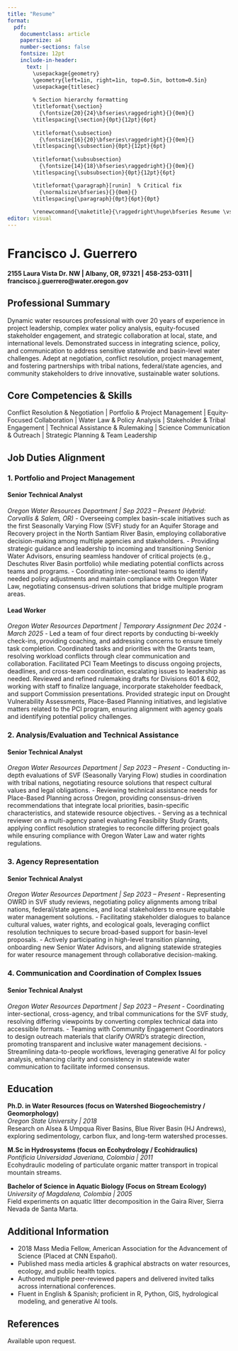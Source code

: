 ```yaml
---
title: "Resume"
format:
  pdf:
    documentclass: article
    papersize: a4
    number-sections: false
    fontsize: 12pt
    include-in-header:
      text: |
        \usepackage{geometry}
        \geometry{left=1in, right=1in, top=0.5in, bottom=0.5in}
        \usepackage{titlesec}
        
        % Section hierarchy formatting
        \titleformat{\section}
          {\fontsize{20}{24}\bfseries\raggedright}{}{0em}{}
        \titlespacing{\section}{0pt}{12pt}{6pt}
        
        \titleformat{\subsection}
          {\fontsize{16}{20}\bfseries\raggedright}{}{0em}{}
        \titlespacing{\subsection}{0pt}{12pt}{6pt}
        
        \titleformat{\subsubsection}
          {\fontsize{14}{18}\bfseries\raggedright}{}{0em}{}
        \titlespacing{\subsubsection}{0pt}{12pt}{6pt}

        \titleformat{\paragraph}[runin]  % Critical fix
          {\normalsize\bfseries}{}{0em}{}
        \titlespacing{\paragraph}{0pt}{6pt}{0pt}
        
        \renewcommand{\maketitle}{\raggedright\huge\bfseries Resume \vspace{0.5em} \hrule}
editor: visual
---
```


# Francisco J. Guerrero

**2155 Laura Vista Dr. NW \| Albany, OR, 97321 \| 458-253-0311 \| francisco.j.guerrero\@water.oregon.gov**

## Professional Summary

Dynamic water resources professional with over 20 years of experience in project leadership, complex water policy analysis, equity-focused stakeholder engagement, and strategic collaboration at local, state, and international levels. Demonstrated success in integrating science, policy, and communication to address sensitive statewide and basin-level water challenges. Adept at negotiation, conflict resolution, project management, and fostering partnerships with tribal nations, federal/state agencies, and community stakeholders to drive innovative, sustainable water solutions.

## Core Competencies & Skills

Conflict Resolution & Negotiation \| Portfolio & Project Management \| Equity-Focused Collaboration \| Water Law & Policy Analysis \| Stakeholder & Tribal Engagement \| Technical Assistance & Rulemaking \| Science Communication & Outreach \| Strategic Planning & Team Leadership

## Job Duties Alignment

### 1. Portfolio and Project Management

#### Senior Technical Analyst

*Oregon Water Resources Department \| Sep 2023 – Present (Hybrid: Corvallis & Salem, OR)* - Overseeing complex basin-scale initiatives such as the first Seasonally Varying Flow (SVF) study for an Aquifer Storage and Recovery project in the North Santiam River Basin, employing collaborative decision-making among multiple agencies and stakeholders. - Providing strategic guidance and leadership to incoming and transitioning Senior Water Advisors, ensuring seamless handover of critical projects (e.g., Deschutes River Basin portfolio) while mediating potential conflicts across teams and programs. - Coordinating inter-sectional teams to identify needed policy adjustments and maintain compliance with Oregon Water Law, negotiating consensus-driven solutions that bridge multiple program areas.

#### **Lead Worker**

*Oregon Water Resources Department \| Temporary Assignment Dec 2024 - March 2025 -* Led a team of four direct reports by conducting bi-weekly check-ins, providing coaching, and addressing concerns to ensure timely task completion. Coordinated tasks and priorities with the Grants team, resolving workload conflicts through clear communication and collaboration. Facilitated PCI Team Meetings to discuss ongoing projects, deadlines, and cross-team coordination, escalating issues to leadership as needed. Reviewed and refined rulemaking drafts for Divisions 601 & 602, working with staff to finalize language, incorporate stakeholder feedback, and support Commission presentations. Provided strategic input on Drought Vulnerability Assessments, Place-Based Planning initiatives, and legislative matters related to the PCI program, ensuring alignment with agency goals and identifying potential policy challenges.

### 2. Analysis/Evaluation and Technical Assistance

#### **Senior Technical Analyst**

*Oregon Water Resources Department \| Sep 2023 – Present* - Conducting in-depth evaluations of SVF (Seasonally Varying Flow) studies in coordination with tribal nations, negotiating resource solutions that respect cultural values and legal obligations. - Reviewing technical assistance needs for Place-Based Planning across Oregon, providing consensus-driven recommendations that integrate local priorities, basin-specific characteristics, and statewide resource objectives. - Serving as a technical reviewer on a multi-agency panel evaluating Feasibility Study Grants, applying conflict resolution strategies to reconcile differing project goals while ensuring compliance with Oregon Water Law and water rights regulations.

### 3. Agency Representation

#### **Senior Technical Analyst**

*Oregon Water Resources Department \| Sep 2023 – Present* - Representing OWRD in SVF study reviews, negotiating policy alignments among tribal nations, federal/state agencies, and local stakeholders to ensure equitable water management solutions. - Facilitating stakeholder dialogues to balance cultural values, water rights, and ecological goals, leveraging conflict resolution techniques to secure broad-based support for basin-level proposals. - Actively participating in high-level transition planning, onboarding new Senior Water Advisors, and aligning statewide strategies for water resource management through collaborative decision-making.

### 4. Communication and Coordination of Complex Issues

#### **Senior Technical Analyst**

*Oregon Water Resources Department \| Sep 2023 – Present* - Coordinating inter-sectional, cross-agency, and tribal communications for the SVF study, resolving differing viewpoints by converting complex technical data into accessible formats. - Teaming with Community Engagement Coordinators to design outreach materials that clarify OWRD’s strategic direction, promoting transparent and inclusive water management decisions. - Streamlining data-to-people workflows, leveraging generative AI for policy analysis, enhancing clarity and consistency in statewide water communication to facilitate informed consensus.

## Education

**Ph.D. in Water Resources (focus on Watershed Biogeochemistry / Geomorphology)**\
*Oregon State University \| 2018*\
Research on Alsea & Umpqua River Basins, Blue River Basin (HJ Andrews), exploring sedimentology, carbon flux, and long-term watershed processes.

**M.Sc in Hydrosystems (focus on Ecohydrology / Ecohidraulics)**\
*Pontificia Universidad Javeriana, Colombia \| 2011*\
Ecohydraulic modeling of particulate organic matter transport in tropical mountain streams.

**Bachelor of Science in Aquatic Biology (Focus on Stream Ecology)**\
*University of Magdalena, Colombia \| 2005*\
Field experiments on aquatic litter decomposition in the Gaira River, Sierra Nevada de Santa Marta.

## Additional Information

-   2018 Mass Media Fellow, American Association for the Advancement of Science (Placed at CNN Español).
-   Published mass media articles & graphical abstracts on water resources, ecology, and public health topics.
-   Authored multiple peer-reviewed papers and delivered invited talks across international conferences.
-   Fluent in English & Spanish; proficient in R, Python, GIS, hydrological modeling, and generative AI tools.

## References

Available upon request.
